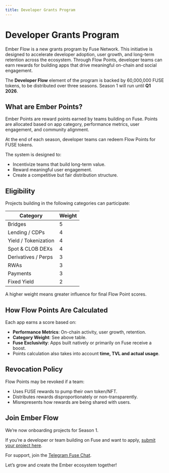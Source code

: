 ```yaml
---
title: Developer Grants Program
---
```


# Developer Grants Program

Ember Flow is a new grants program by Fuse Network. This initiative is designed to accelerate developer adoption, user growth, and long-term retention across the ecosystem. Through Flow Points, developer teams can earn rewards for building apps that drive meaningful on-chain and social engagement.

The **Developer Flow** element of the program is backed by 60,000,000 FUSE tokens, to be distributed over three seasons. Season 1 will run until **Q1 2026**.

## What are Ember Points?

Ember Points are reward points earned by teams building on Fuse. Points are allocated based on app category, performance metrics, user engagement, and community alignment.

At the end of each season, developer teams can redeem Flow Points for FUSE tokens. 

The system is designed to:

* Incentivize teams that build long-term value.
* Reward meaningful user engagement.
* Create a competitive but fair distribution structure.

## Eligibility

Projects building in the following categories can participate:

| Category             | Weight |
| -------------------- | ------ |
| Bridges              | 5      |
| Lending / CDPs       | 4      |
| Yield / Tokenization | 4      |
| Spot & CLOB DEXs     | 4      |
| Derivatives / Perps  | 3      |
| RWAs                 | 3      |
| Payments             | 3      |
| Fixed Yield          | 2      |

A higher weight means greater influence for final Flow Point scores.

## How Flow Points Are Calculated

Each app earns a score based on:

* **Performance Metrics**: On-chain activity, user growth, retention.
* **Category Weight**: See above table.
* **Fuse Exclusivity**: Apps built natively or primarily on Fuse receive a boost.
* Points calculation also takes into account **time, TVL and actual usage**.

## Revocation Policy

Flow Points may be revoked if a team:

* Uses FUSE rewards to pump their own token/NFT.
* Distributes rewards disproportionately or non-transparently.
* Misrepresents how rewards are being shared with users.

## Join Ember Flow

We’re now onboarding projects for Season 1.

If you’re a developer or team building on Fuse and want to apply, [submit your project here](https://docs.google.com/forms/d/1d0wnN47fF2kfbo0YCYd9CVwiugrM8ho2jTU1B4kBRqw/edit).

For support, join the [Telegram Fuse Chat](https://t.me/fuseio).

Let’s grow and create the Ember ecosystem together!
